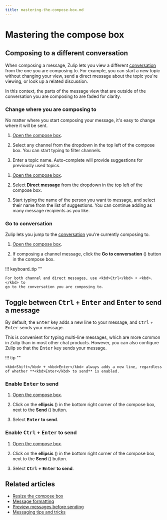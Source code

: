 ```yaml
---
title: mastering-the-compose-box.md
---
```


# Mastering the compose box

## Composing to a different conversation

When composing a message, Zulip lets you view a different
[conversation](/help/reading-conversations) from the one you are composing to.
For example, you can start a new topic without changing your view, send a
direct message about the topic you're viewing, or look up a related discussion.

In this context, the parts of the message view that are outside of the
conversation you are composing to are faded for clarity.

### Change where you are composing to

No matter where you start composing your message, it's easy to change where it
will be sent.

<Tabs>
<TabItem label="channel-compose">

1. [Open the compose box](/help/open-the-compose-box).




1. Select any channel from the dropdown in the top left of the compose box. You can
   start typing to filter channels.

1. Enter a topic name. Auto-complete will provide suggestions for previously
   used topics.

</TabItem>
<TabItem label="dm-compose">

1. [Open the compose box](/help/open-the-compose-box).




1. Select **Direct message** from the dropdown in the top left of the compose
   box.

1. Start typing the name of the person you want to message, and
   select their name from the list of suggestions. You can continue
   adding as many message recipients as you like.

</TabItem>
</Tabs>


### Go to conversation

Zulip lets you jump to the [conversation](/help/reading-conversations) you're
currently composing to.

<Tabs>
<TabItem label="instructions-for-all-platforms">

1. [Open the compose box](/help/open-the-compose-box).




1. If composing a channel message, click the **Go to conversation**
   (<i class="zulip-icon zulip-icon-arrow-left-circle"></i>) button in the
   compose box.

!!! keyboard_tip ""

    For both channel and direct messages, use <kbd>Ctrl</kbd> + <kbd>.</kbd> to
    go to the conversation you are composing to.

</TabItem>
</Tabs>

## Toggle between <kbd>Ctrl</kbd> + <kbd>Enter</kbd> and <kbd>Enter</kbd> to send a message

By default, the <kbd>Enter</kbd> key adds a new line to your message,
and <kbd>Ctrl</kbd> + <kbd>Enter</kbd> sends your message.

This is convenient for typing multi-line messages, which are more common in
Zulip than in most other chat products. However, you can also configure
Zulip so that the <kbd>Enter</kbd> key sends your message.

!!! tip ""

    <kbd>Shift</kbd> + <kbd>Enter</kbd> always adds a new line, regardless
    of whether **<kbd>Enter</kbd> to send** is enabled.

### Enable <kbd>Enter</kbd> to send

<Tabs>
<TabItem label="instructions-for-all-platforms">

1. [Open the compose box](/help/open-the-compose-box).




1. Click on the **ellipsis** (<i class="zulip-icon zulip-icon-more-vertical"></i>)
   in the bottom right corner of the compose box, next to the **Send**
   (<i class="zulip-icon zulip-icon-send"></i>) button.

1. Select **<kbd>Enter</kbd> to send**.

</TabItem>
</Tabs>

### Enable **<kbd>Ctrl</kbd> + <kbd>Enter</kbd> to send**

<Tabs>
<TabItem label="instructions-for-all-platforms">

1. [Open the compose box](/help/open-the-compose-box).




1. Click on the **ellipsis** (<i class="zulip-icon zulip-icon-more-vertical"></i>)
   in the bottom right corner of the compose box, next to the **Send**
   (<i class="zulip-icon zulip-icon-send"></i>) button.

1. Select **<kbd>Ctrl</kbd> + <kbd>Enter</kbd> to send**.

</TabItem>
</Tabs>

## Related articles

* [Resize the compose box](/help/resize-the-compose-box)
* [Message formatting](/help/format-your-message-using-markdown)
* [Preview messages before sending](/help/preview-your-message-before-sending)
* [Messaging tips and tricks](/help/messaging-tips)


